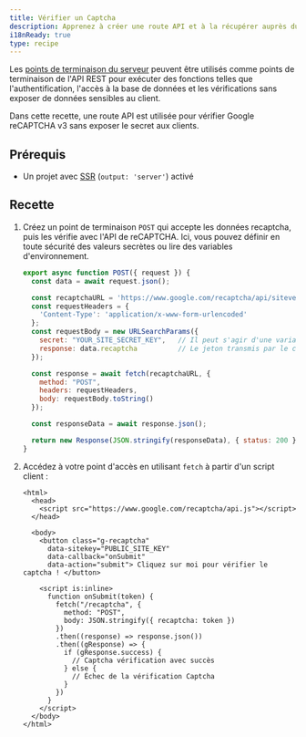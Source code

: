 ```yaml
---
title: Vérifier un Captcha
description: Apprenez à créer une route API et à la récupérer auprès du client.
i18nReady: true
type: recipe
---
```


Les [points de terminaison du serveur](/fr/core-concepts/endpoints/#points-de-terminaison-du-serveur-routes-api) peuvent être utilisés comme points de terminaison de l'API REST pour exécuter des fonctions telles que l'authentification, l'accès à la base de données et les vérifications sans exposer de données sensibles au client.

Dans cette recette, une route API est utilisée pour vérifier Google reCAPTCHA v3 sans exposer le secret aux clients.

## Prérequis
- Un projet avec [SSR](/fr/guides/server-side-rendering/) (`output: 'server'`) activé

## Recette

1. Créez un point de terminaison `POST` qui accepte les données recaptcha, puis les vérifie avec l'API de reCAPTCHA. Ici, vous pouvez définir en toute sécurité des valeurs secrètes ou lire des variables d'environnement.

    ```js title="src/pages/recaptcha.js"
    export async function POST({ request }) {
      const data = await request.json();

      const recaptchaURL = 'https://www.google.com/recaptcha/api/siteverify';
      const requestHeaders = {
        'Content-Type': 'application/x-www-form-urlencoded'
      };
      const requestBody = new URLSearchParams({
        secret: "YOUR_SITE_SECRET_KEY",   // Il peut s'agir d'une variable d'environnement
        response: data.recaptcha          // Le jeton transmis par le client
      });

      const response = await fetch(recaptchaURL, {
        method: "POST",
        headers: requestHeaders,
        body: requestBody.toString()
      });

      const responseData = await response.json();

      return new Response(JSON.stringify(responseData), { status: 200 });
    }
    ```

2. Accédez à votre point d'accès en utilisant `fetch` à partir d'un script client :

    ```astro title="src/pages/index.astro"
    <html>
      <head>
        <script src="https://www.google.com/recaptcha/api.js"></script>
      </head>

      <body>
        <button class="g-recaptcha" 
          data-sitekey="PUBLIC_SITE_KEY" 
          data-callback="onSubmit" 
          data-action="submit"> Cliquez sur moi pour vérifier le captcha ! </button>

        <script is:inline>
          function onSubmit(token) {
            fetch("/recaptcha", {
              method: "POST",
              body: JSON.stringify({ recaptcha: token })
            })
            .then((response) => response.json())
            .then((gResponse) => {
              if (gResponse.success) {
                // Captcha vérification avec succès
              } else {
                // Échec de la vérification Captcha
              }
            })
          }
        </script>
      </body>
    </html>
    ```

